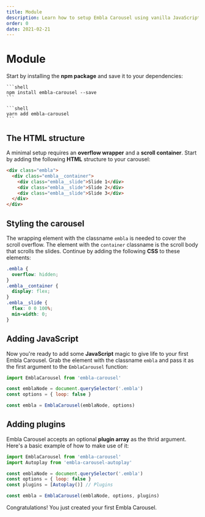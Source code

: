 ```yaml
---
title: Module
description: Learn how to setup Embla Carousel using vanilla JavaScript.
order: 0
date: 2021-02-21
---
```



# Module

Start by installing the **npm package** and save it to your dependencies:

<Tabs groupId="package-manager">
  <TabsItem label="npm" value="npm">

    ```shell
    npm install embla-carousel --save
    ```

  </TabsItem>
  <TabsItem label="yarn" value="yarn">

    ```shell
    yarn add embla-carousel
    ```

  </TabsItem>
</Tabs>

## The HTML structure

A minimal setup requires an **overflow wrapper** and a **scroll container**. Start by adding the following **HTML** structure to your carousel:

```html
<div class="embla">
  <div class="embla__container">
    <div class="embla__slide">Slide 1</div>
    <div class="embla__slide">Slide 2</div>
    <div class="embla__slide">Slide 3</div>
  </div>
</div>
```

## Styling the carousel

The wrapping element with the classname `embla` is needed to cover the scroll overflow. The element with the `container` classname is the scroll body that scrolls the slides. Continue by adding the following **CSS** to these elements:

```css
.embla {
  overflow: hidden;
}
.embla__container {
  display: flex;
}
.embla__slide {
  flex: 0 0 100%;
  min-width: 0;
}
```

## Adding JavaScript

Now you're ready to add some **JavaScript** magic to give life to your first Embla Carousel. Grab the element with the classname `embla` and pass it as the first argument to the `EmblaCarousel` function:

```js
import EmblaCarousel from 'embla-carousel'

const emblaNode = document.querySelector('.embla')
const options = { loop: false }

const embla = EmblaCarousel(emblaNode, options)
```

## Adding plugins

Embla Carousel accepts an optional **plugin array** as the thrid argument. Here's a basic example of how to make use of it:

```js
import EmblaCarousel from 'embla-carousel'
import Autoplay from 'embla-carousel-autoplay'

const emblaNode = document.querySelector('.embla')
const options = { loop: false }
const plugins = [Autoplay()] // Plugins

const embla = EmblaCarousel(emblaNode, options, plugins)
```

Congratulations! You just created your first Embla Carousel.
